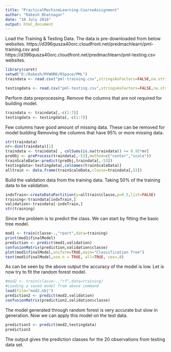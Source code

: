 ---
title: "PracticalMachineLearning-CourseAssignment"
author: "Rakesh Bhatnagar"
date: "10 July 2016"
output: html_document
---

Load the Training & Testing Data. The data is pre-downloaded from below websites.
https://d396qusza40orc.cloudfront.net/predmachlearn/pml-training.csv and 
https://d396qusza40orc.cloudfront.net/predmachlearn/pml-testing.csv websites.

```{r}
library(caret)
setwd("D:/Rakesh/MYWORK/RSpace/PML")
traindata <- read.csv("pml-training.csv",stringsAsFactors=FALSE,na.strings=c("","NA"))

testingdata <- read.csv("pml-testing.csv",stringsAsFactors=FALSE,na.strings=c("","NA"))

```

Perform data preprocessing. 
Remove the columns that are not required for building model.

```{r}
traindata <- traindata[,-c(1:7)]
testingdata <- testingdata[,-c(1:7)]
```

Few columns have good amount of missing data. These can be removed for model building
Removing the columns that have 95% or more missing data.

```{r}
str(traindata)
nr<-dim(traindata)[1]
traindata <- traindata[ , colSums(is.na(traindata)) <= 0.95*nr]
preObj <- preProcess(traindata[,-53],method=c("center","scale"))
trainScaleData<-predict(preObj,traindata[,-53])
testingdata<-testingdata[,colnames(trainScaleData)]
alltrain <- data.frame(trainScaleData,classe=traindata[,53])
```

Build the validation data from the training data. Taking 50% of the training data to be validation.

```{r}
indxTrain<-createDataPartition(y=alltrain$classe,p=0.5,list=FALSE)
training<-traindata[indxTrain,]
validation<-traindata[-indxTrain,]
str(training)
```

Since the problem is to predict the class. We can start by fitting the basic tree model.

```{r}
mod1 <- train(classe~.,"rpart",data=training)
print(mod1$finalModel)
prediction <- predict(mod1,validation)
confusionMatrix(prediction,validation$classe)
plot(mod1$finalModel,uniform=TRUE,main="Classification Tree")
text(mod1$finalModel,use.n = TRUE, all=TRUE, cex=.8)
```
As can be seen by the above output the accuracy of the model is low.
Let is now try to fit the random forest model.

```{r}
#mod2 <- train(classe~.,"rf",data=training)
#Loading a saved model from above command 
load(file="mod2.obj")
prediction2 <- predict(mod2,validation)
confusionMatrix(prediction2,validation$classe)
```

The model generated through random forest is very accurate but slow in generation.
Now we can apply this model on the test data.

```{r}
prediction3 <- predict(mod2,testingdata)
prediction3
```

The output gives the prediction classes for the 20 observations from testing data set.

